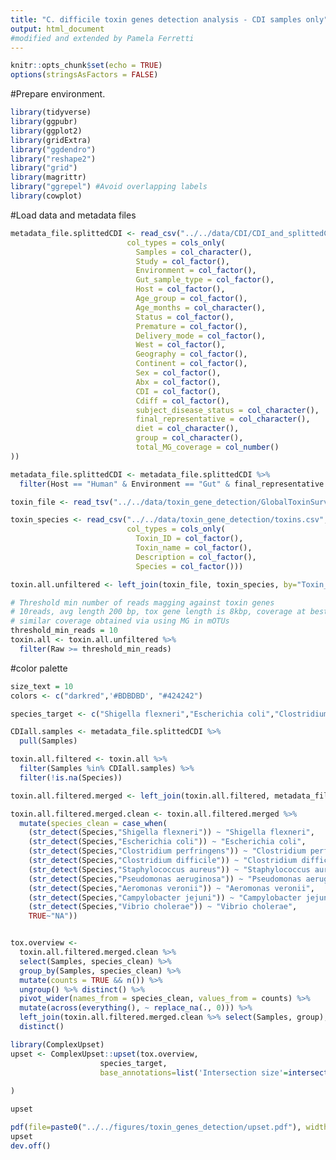 ```yaml
---
title: "C. difficile toxin genes detection analysis - CDI samples only"
output: html_document
#modified and extended by Pamela Ferretti
---
```


```r
knitr::opts_chunk$set(echo = TRUE)
options(stringsAsFactors = FALSE)
```

#Prepare environment.
```r
library(tidyverse)
library(ggpubr)
library(ggplot2)
library(gridExtra)
library("ggdendro")
library("reshape2")
library("grid")
library(magrittr)
library("ggrepel") #Avoid overlapping labels
library(cowplot)
```

#Load data and metadata files
```r

metadata_file.splittedCDI <- read_csv("../../data/CDI/CDI_and_splittedControl_samples.csv",
                          col_types = cols_only(
                            Samples = col_character(),
                            Study = col_factor(), 
                            Environment = col_factor(), 
                            Gut_sample_type = col_factor(),
                            Host = col_factor(),
                            Age_group = col_factor(), 
                            Age_months = col_character(), 
                            Status = col_factor(), 
                            Premature = col_factor(),
                            Delivery_mode = col_factor(),
                            West = col_factor(),
                            Geography = col_factor(), 
                            Continent = col_factor(), 
                            Sex = col_factor(),
                            Abx = col_factor(), 
                            CDI = col_factor(), 
                            Cdiff = col_factor(),
                            subject_disease_status = col_character(),
                            final_representative = col_character(), 
                            diet = col_character(),
                            group = col_character(),
                            total_MG_coverage = col_number()
))

metadata_file.splittedCDI <- metadata_file.splittedCDI %>% 
  filter(Host == "Human" & Environment == "Gut" & final_representative == "Yes")

toxin_file <- read_tsv("../../data/toxin_gene_detection/GlobalToxinSurvey_withReadCov.txt")

toxin_species <- read_csv("../../data/toxin_gene_detection/toxins.csv",
                          col_types = cols_only(
                            Toxin_ID = col_factor(),
                            Toxin_name = col_factor(), 
                            Description = col_factor(),
                            Species = col_factor()))

toxin.all.unfiltered <- left_join(toxin_file, toxin_species, by="Toxin_ID")

# Threshold min number of reads magging against toxin genes 
# 10reads, avg length 200 bp, tox gene length is 8kbp, coverage at best around 1/4 of tox gene
# similar coverage obtained via using MG in mOTUs
threshold_min_reads = 10
toxin.all <- toxin.all.unfiltered %>%
  filter(Raw >= threshold_min_reads)

```

#color palette
```r
size_text = 10 
colors <- c("darkred",'#BDBDBD', "#424242")
```

```r

species_target <- c("Shigella flexneri","Escherichia coli","Clostridium perfringens","Clostridium difficile","Staphylococcus aureus","Pseudomonas aeruginosa","Aeromonas veronii","Campylobacter jejuni","Vibrio cholerae")

```

```r
CDIall.samples <- metadata_file.splittedCDI %>%
  pull(Samples)

toxin.all.filtered <- toxin.all %>% 
  filter(Samples %in% CDIall.samples) %>% 
  filter(!is.na(Species))

toxin.all.filtered.merged <- left_join(toxin.all.filtered, metadata_file.splittedCDI, by ="Samples")

toxin.all.filtered.merged.clean <- toxin.all.filtered.merged %>% 
  mutate(species_clean = case_when(
    (str_detect(Species,"Shigella flexneri")) ~ "Shigella flexneri", 
    (str_detect(Species,"Escherichia coli")) ~ "Escherichia coli", 
    (str_detect(Species,"Clostridium perfringens")) ~ "Clostridium perfringens", 
    (str_detect(Species,"Clostridium difficile")) ~ "Clostridium difficile",
    (str_detect(Species,"Staphylococcus aureus")) ~ "Staphylococcus aureus",
    (str_detect(Species,"Pseudomonas aeruginosa")) ~ "Pseudomonas aeruginosa",
    (str_detect(Species,"Aeromonas veronii")) ~ "Aeromonas veronii",
    (str_detect(Species,"Campylobacter jejuni")) ~ "Campylobacter jejuni",
    (str_detect(Species,"Vibrio cholerae")) ~ "Vibrio cholerae",
    TRUE~"NA"))


tox.overview <-
  toxin.all.filtered.merged.clean %>% 
  select(Samples, species_clean) %>% 
  group_by(Samples, species_clean) %>% 
  mutate(counts = TRUE && n()) %>% 
  ungroup() %>% distinct() %>% 
  pivot_wider(names_from = species_clean, values_from = counts) %>% 
  mutate(across(everything(), ~ replace_na(., 0))) %>% 
  left_join(toxin.all.filtered.merged.clean %>% select(Samples, group), by="Samples") %>%  
  distinct()

library(ComplexUpset)
upset <- ComplexUpset::upset(tox.overview,
                    species_target,
                    base_annotations=list('Intersection size'=intersection_size(counts=TRUE,
                                                                                mapping=aes(fill=group)))
)

upset

```


```r

pdf(file=paste0("../../figures/toxin_genes_detection/upset.pdf"), width=12, height=6)
upset
dev.off()

```


